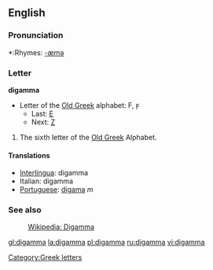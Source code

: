 ==English==

===Pronunciation===
*:Rhymes: [[Rhymes:English:-æmə|-æmə]]

===Letter===
'''digamma'''

*Letter of the [[w:Old Greek|Old Greek]] alphabet: Ϝ, ϝ
**Last: [[epsilon|Ε]]
**Next: [[zeta|Ζ]]

#The sixth letter of the [[w:Old Greek|Old Greek]] Alphabet.

==== Translations ====
*[[Interlingua]]: digamma
*Italian: digamma
*[[Portuguese]]: [[digama]] ''m''

=== See also ===
:[[w:Digamma (letter)|Wikipedia: Digamma]]

[[Category:Greek letters]]

[[gl:digamma]]
[[la:digamma]]
[[pl:digamma]]
[[ru:digamma]]
[[vi:digamma]]